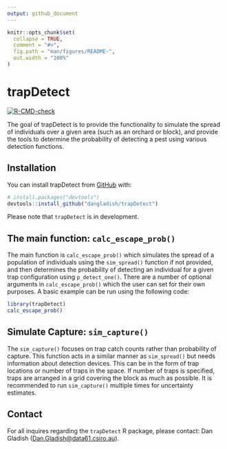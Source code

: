 ```yaml
---
output: github_document
---
```


<!-- README.md is generated from README.Rmd. Please edit that file -->

```r
knitr::opts_chunk$set(
  collapse = TRUE,
  comment = "#>",
  fig.path = "man/figures/README-",
  out.width = "100%"
)
```

# trapDetect
<!-- badges: start -->
[![R-CMD-check](https://github.com/dangladish/trapDetect/actions/workflows/R-CMD-check.yaml/badge.svg)](https://github.com/dangladish/trapDetect/actions/workflows/R-CMD-check.yaml)
<!-- badges: end --> 

The goal of trapDetect is to provide the functionality to simulate the spread of individuals over a given area (such as an orchard or block), and provide the tools to determine the probability of detecting a pest using various detection functions.  

## Installation

You can install trapDetect from [GitHub](https://github.com/) with:

``` r
# install.packages("devtools")
devtools::install_github("dangladish/trapDetect")
```

Please note that `trapDetect` is in development.

## The main function: `calc_escape_prob()`

The main function is `calc_escape_prob()` which simulates the spread of a population of individuals using the `sim_spread()` function if not provided, and then determines the probability of detecting an individual for a given trap configuration using `p_detect_one()`.  There are a number of optional arguments in `calc_escape_prob()` which the user can set for their own purposes.  A basic example can be run using the following code:

```r
library(trapDetect)
calc_escape_prob()
```

## Simulate Capture: `sim_capture()`

The `sim_capture()` focuses on trap catch counts rather than probability of capture.  This function acts in a similar manner as `sim_spread()` but needs information about detection devices.  This can be in the form of trap locations or number of traps in the space.  If number of traps is specified, traps are arranged in a grid covering the block as much as possible.  It is recommended to run `sim_capture()` multiple times for uncertainty estimates.

## Contact
For all inquires regarding the `trapDetect` R package, please contact: Dan Gladish (<Dan.Gladish@data61.csiro.au>).  
